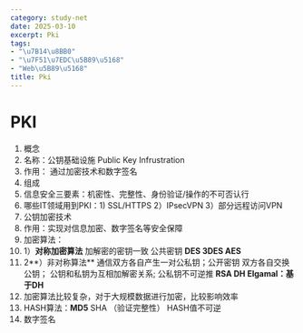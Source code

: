 ```yaml
---
category: study-net
date: 2025-03-10
excerpt: Pki
tags:
- "\u7B14\u8BB0"
- "\u7F51\u7EDC\u5B89\u5168"
- "Web\u5B89\u5168"
title: Pki
---
```

# PKI



1. 概念
2. 名称：公钥基础设施 Public Key Infrustration
3. 作用： 通过加密技术和数字签名
4. 组成
5. 信息安全三要素：机密性、完整性、身份验证/操作的不可否认行
6. 哪些IT领域用到PKI：1) SSL/HTTPS 2）IPsecVPN 3）部分远程访问VPN
7. 公钥加密技术
8. 作用：实现对信息加密、数字签名等安全保障
9. 加密算法：
10. 1）**对称加密算法** 加解密的密钥一致 公共密钥
**DES 3DES AES**
11. 2**）非对称算法** 通信双方各自产生一对公私钥；公开密钥
双方各自交换公钥；
公钥和私钥为互相加解密关系;
公私钥不可逆推
**RSA DH Elgamal：基于DH**
12. 加密算法比较复杂，对于大规模数据进行加密，比较影响效率
13. HASH算法：**MD5** SHA （验证完整性）
HASH值不可逆
14. 数字签名



